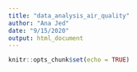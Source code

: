 ```yaml
---
title: "data_analysis_air_quality"
author: "Ana Jed"
date: "9/15/2020"
output: html_document
---
```


```r
knitr::opts_chunk$set(echo = TRUE)
```
